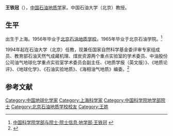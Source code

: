 
{{Expand|time=2012-03-29T01:57:03+00:00 }}
{{Infobox person
| 姓名     = 王铁冠
| 图像     = 
| 图像替代 = 
| 图像说明 = 
| 出生日期 = 1937年12月
| 出生地   = 上海
| 死亡日期 = <!-- {{Death date and age|YYYY|MM|DD|YYYY|MM|DD}}（死亡在前，出生在后） -->
| 死亡地   = 
| 国籍       = {{PRC}}
| 籍贯       = 
| 别名     = 
| 知名于   = 
| 职业     = [[石油地质学|石油地质学]]家
| 母校 = [[北京石油地质学校|北京石油地质学校]]
}}

'''王铁冠'''（{{bd|1937年|12||}}），[[中国|中国]][[石油地质学|石油地质学]]家。中国石油大学（北京）教授。

==生平==
出生于上海。1956年毕业于[[北京石油地质学校|北京石油地质学校]]。1965年毕业于北京石油学院。<ref>[http://sourcedb.cas.cn/sourcedb_ad_cas/zw2/ysxx/dxb/ 中国科学院学部与院士·院士信息·地学部·王铁冠] {{webarchive|url=https://web.archive.org/web/20120426134225/http://sourcedb.cas.cn/sourcedb_ad_cas/zw2/ysxx/dxb/ |date=2012-04-26 }}</ref>

1994年起在石油大学（北京）任教，现兼任国家自然科学基金委评审专家组成员、教育部石油天然气成藏机理、煤炭资源两个重点实验室的学术委员、中油股份公司油气地球化学重点实验室学术委员会副主任、《地质学报（英文版）》、《地质论评》、《地球化学》、《石油实验地质》、《海相油气地质》编委。<ref>{{Cite web |url=http://www.cup.edu.cn/geosci/szdw/jiaoshou/50638.htm |title=王铁冠_地球科学学院 - 中国石油大学 |accessdate=2016-10-11 |archive-date=2016-10-11 |archive-url=https://web.archive.org/web/20161011230320/http://www.cup.edu.cn/geosci/szdw/jiaoshou/50638.htm |dead-url=no }}</ref>

==参考文献==
{{reflist}}

{{中国科学院地学部院士}}
{{中国科学家小作品}}
{{DEFAULTSORT:W}}
[[Category:中国地球化学家|Category:中国地球化学家]]
[[Category:上海科学家|Category:上海科学家]]
[[Category:中国科学院地学部院士|Category:中国科学院地学部院士]]
[[Category:北京石油地质学校校友|Category:北京石油地质学校校友]]
[[Category:王姓|Category:王姓]]